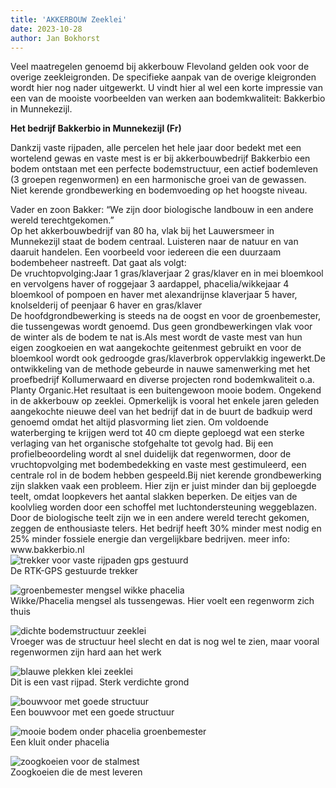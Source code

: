 ```yaml
---
title: 'AKKERBOUW Zeeklei'
date: 2023-10-28
author: Jan Bokhorst
---
```


Veel maatregelen genoemd bij akkerbouw Flevoland gelden ook voor de overige zeekleigronden. De specifieke aanpak van de overige kleigronden wordt hier nog nader uitgewerkt. U vindt hier al wel een korte impressie van een van de mooiste voorbeelden van werken aan bodemkwaliteit: Bakkerbio in Munnekezijl. 


**Het bedrijf Bakkerbio in Munnekezijl (Fr)** 

Dankzij vaste rijpaden, alle percelen het hele jaar door bedekt met een wortelend gewas en vaste mest is er bij akkerbouwbedrijf Bakkerbio een bodem ontstaan met een perfecte bodemstructuur, een actief bodemleven (3 groepen regenwormen) en een harmonische groei van de gewassen. Niet kerende grondbewerking en bodemvoeding op het hoogste niveau.  

Vader en zoon Bakker: "We zijn door biologische landbouw in een andere wereld terechtgekomen."  
Op het akkerbouwbedrijf van 80 ha, vlak bij het Lauwersmeer in Munnekezijl staat de bodem centraal. Luisteren naar de natuur en van daaruit handelen. Een voorbeeld voor iedereen die een duurzaam bodembeheer nastreeft. Dat gaat als volgt:  
De vruchtopvolging:Jaar 1 gras/klaverjaar 2 gras/klaver en in mei bloemkool en vervolgens haver of roggejaar 3 aardappel, phacelia/wikkejaar 4 bloemkool of pompoen en haver met alexandrijnse klaverjaar 5 haver, knolselderij of peenjaar 6 haver en gras/klaver  
De hoofdgrondbewerking is steeds na de oogst en voor de groenbemester, die tussengewas wordt genoemd. Dus geen grondbewerkingen vlak voor de winter als de bodem te nat is.Als mest wordt de vaste mest van hun eigen zoogkoeien en wat aangekochte geitenmest gebruikt en voor de bloemkool wordt ook gedroogde gras/klaverbrok oppervlakkig ingewerkt.De ontwikkeling van de methode gebeurde in nauwe samenwerking met het proefbedrijf Kollumerwaard en diverse projecten rond bodemkwaliteit o.a. Planty Organic.Het resultaat is een buitengewoon mooie bodem. Ongekend in de akkerbouw op zeeklei. Opmerkelijk is vooral het enkele jaren geleden aangekochte nieuwe deel van het bedrijf dat in de buurt de badkuip werd genoemd omdat het altijd plasvorming liet zien. Om voldoende waterberging te krijgen werd tot 40 cm diepte geploegd wat een sterke verlaging van het organische stofgehalte tot gevolg had. Bij een profielbeoordeling wordt al snel duidelijk dat regenwormen, door de vruchtopvolging met bodembedekking en vaste mest gestimuleerd, een centrale rol in de bodem hebben gespeeld.Bij niet kerende grondbewerking zijn slakken vaak een probleem. Hier zijn er juist minder dan bij geploegde teelt, omdat loopkevers het aantal slakken beperken. De eitjes van de koolvlieg worden door een schoffel met luchtondersteuning weggeblazen. Door de biologische teelt zijn we in een andere wereld terecht gekomen, zeggen de enthousiaste telers. Het bedrijf heeft 30% minder mest nodig en 25% minder fossiele energie dan vergelijkbare bedrijven. meer info: www.bakkerbio.nl   
![trekker voor vaste rijpaden gps gestuurd](../img/26c815d3-98a0-497a-bfcf-f01f6ecbb37a-1920w.jpg)   
De RTK-GPS gestuurde trekker


![groenbemester mengsel wikke phacelia](../img/mzijlleersumoleander016(Medium)-1920w.jpg)   
Wikke/Phacelia mengsel als tussengewas. Hier voelt een regenworm zich thuis


![dichte bodemstructuur zeeklei](../img/mzijlleersumoleander019(Medium)-1920w.jpg)   
Vroeger was de structuur heel slecht en dat is nog wel te zien, maar vooral regenwormen zijn hard aan het werk


![blauwe plekken klei zeeklei](../img/mzijlleersumoleander025(Medium)-1920w.jpg)   
Dit is een vast rijpad. Sterk verdichte grond


![bouwvoor met goede structuur](../img/mzijlleersumoleander027(Medium)-ceade4b3-1920w.jpg)   
Een bouwvoor met een goede structuur


![mooie bodem onder phacelia groenbemester](../img/mzijlleersumoleander028(Medium)-1920w.jpg)   
Een kluit onder phacelia


![zoogkoeien voor de stalmest](../img/mzijlleersumoleander042(Medium)-1920w.jpg)   
Zoogkoeien die de mest leveren



